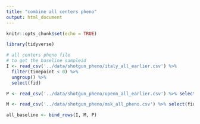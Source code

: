 ```yaml
---
title: "combine all centers pheno"
output: html_document
---
```


```r
knitr::opts_chunk$set(echo = TRUE)
```

```r
library(tidyverse)
```

```r
# all centers pheno file 
# to get the baseline sampleid 
I <- read_csv('../data/shotgun_pheno/italy_all_earlier.csv') %>% 
  filter(timepoint < 0) %>% 
  ungroup() %>% 
  select(fid)

P <- read_csv('../data/shotgun_pheno/upenn_all_earlier.csv') %>% select(fid)

M <- read_csv('../data/shotgun_pheno/msk_all_pheno.csv') %>% select(fid)

all_baseline <- bind_rows(I, M, P)
```

